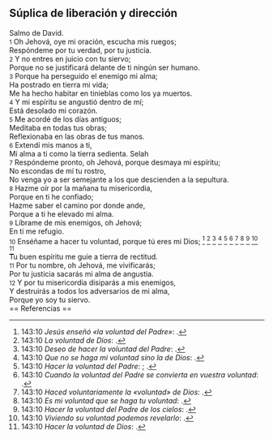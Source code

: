 == Súplica de liberación y dirección ==

Salmo de David.<br>
{{anchor|1}} <small>1</small> Oh Jehová, oye mi oración, escucha mis ruegos;<br>
Respóndeme por tu verdad, por tu justicia.<br>
{{anchor|2}} <small>2</small> Y no entres en juicio con tu siervo;<br>
Porque no se justificará delante de ti ningún ser humano.<br>
{{anchor|3}} <small>3</small> Porque ha perseguido el enemigo mi alma;<br>
Ha postrado en tierra mi vida;<br>
Me ha hecho habitar en tinieblas como los ya muertos.<br>
{{anchor|4}} <small>4</small> Y mi espíritu se angustió dentro de mí;<br>
Está desolado mi corazón.<br>
{{anchor|5}} <small>5</small> Me acordé de los días antiguos;<br>
Meditaba en todas tus obras;<br>
Reflexionaba en las obras de tus manos.<br>
{{anchor|6}} <small>6</small> Extendí mis manos a ti,<br>
Mi alma a ti como la tierra sedienta. Selah<br>
{{anchor|7}} <small>7</small> Respóndeme pronto, oh Jehová, porque desmaya mi espíritu;<br>
No escondas de mí tu rostro,<br>
No venga yo a ser semejante a los que descienden a la sepultura.<br>
{{anchor|8}} <small>8</small> Hazme oír por la mañana tu misericordia,<br>
Porque en ti he confiado;<br>
Hazme saber el camino por donde ande,<br>
Porque a ti he elevado mi alma.<br>
{{anchor|9}} <small>9</small> Líbrame de mis enemigos, oh Jehová;<br>
En ti me refugio.<br>
{{anchor|10}} <small>10</small> Enséñame a hacer tu voluntad, porque tú eres mi Dios; <ref>143:10 ''Jesús enseñó «la voluntad del Padre»'': {{lib|LU|170|2|20}}.</ref> <ref>143:10 ''La voluntad de Dios'': {{lib|LU|196|0|8}}.</ref> <ref>143:10 ''Deseo de hacer la voluntad del Padre'': {{lib|LU|1|2|3}}.</ref> <ref>143:10 ''Que no se haga mi voluntad sino la de Dios'': {{lib|LU|111|5|6}}.</ref> <ref>143:10 ''Hacer la voluntad del Padre'': {{lib|LU|0|5|10}}; {{lib|LU|195|6|16}}.</ref> <ref>143:10 ''Cuando la voluntad del Padre se convierta en vuestra voluntad'': {{lib|LU|141|2|2}}.</ref> <ref>143:10 ''Haced voluntariamente la «voluntad» de Dios'': {{lib|LU|140|8|20}}.</ref> <ref>143:10 ''Es mi voluntad que se haga tu voluntad'': {{lib|LU|118|8|11}}.</ref> <ref>143:10 ''Hacer la voluntad del Padre de los cielos'': {{lib|LU|196|0|2}}.</ref> <ref>143:10 ''Viviendo su voluntad podemos revelarlo'': {{lib|LU|131|10|2}}.</ref> <ref>143:10 ''Hacer la voluntad de Dios'': {{lib|LU|117|0|1}}.</ref><br>
Tu buen espíritu me guíe a tierra de rectitud.<br>
{{anchor|11}} <small>11</small> Por tu nombre, oh Jehová, me vivificarás;<br>
Por tu justicia sacarás mi alma de angustia.<br>
{{anchor|12}} <small>12</small> Y por tu misericordia disiparás a mis enemigos,<br>
Y destruirás a todos los adversarios de mi alma,<br>
Porque yo soy tu siervo.<br>
== Referencias ==

<references />
